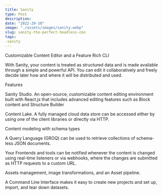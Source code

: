 ```yaml
---
title: Sanity
type: Post
description:
date: "2022-20-10"
image: "./assets/images/sanity.webp"
slug: sanity-the-perfect-headless-cms
tags: 
-sanity
---
```

Customizable Content Editor and a Feature Rich CLI

With Sanity, your content is treated as structured data and is made available through a simple and powerful API. You can edit it collaboratively and freely decide later how and where it will be distributed and used.

Features

Sanity Studio. An open-source, customizable content editing environment built with React.js that includes advanced editing features such as Block content and Structure Builder

Content Lake. A fully managed cloud data store can be accessed either by using one of the client libraries or directly via HTTP.

Content modeling with schema types

A Query Language (GROQ) can be used to retrieve collections of schema-less JSON documents.

Your Frontends and tools can be notified whenever the content is changed using real-time listeners or via webhooks, where the changes are submitted as HTTP requests to a custom URL.

Assets management, image transformations, and an Asset pipeline.

A Command Line Interface makes it easy to create new projects and set up, import, and tear down datasets.